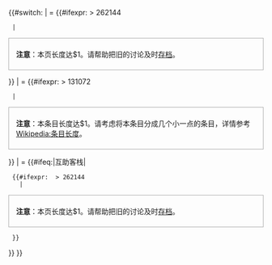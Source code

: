 {{#switch:{{NAMESPACE}}
|{{TALKSPACE}} = {{#ifexpr: {{formatnum:$2|R}} > 262144
  |<div id="longpagewarning" style="margin: 0 0 1em; padding: .5em 1em; vertical-align: middle; border: solid #aaaaaa 1px">'''注意'''：本页长度达$1。请帮助把旧的讨论及时[[Help:如何將討論頁存檔|存档]]。</div>
}}
|{{ns:0}} = {{#ifexpr: {{formatnum:$2|R}} > 131072
  |<div id="longpagewarning" style="margin: 0 0 1em; padding: .5em 1em; vertical-align: middle; border: solid #aaaaaa 1px">'''注意'''：本条目长度达$1。请考虑将本条目分成几个小一点的条目，详情参考[[Wikipedia:条目长度|Wikipedia:条目长度]]。</div>
}}
|{{ns:4}} = {{#ifeq:{{BASEPAGENAME}}|互助客栈|
  {{#ifexpr: {{formatnum:$2|R}} > 262144
    |<div id="longpagewarning" style="margin: 0 0 1em; padding: .5em 1em; vertical-align: middle; border: solid #aaaaaa 1px">'''注意'''：本页长度达$1。请帮助把旧的讨论及时[[Help:如何將互助客棧存檔|存档]]。</div>
  }}
}}
}}